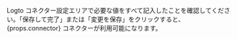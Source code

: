 Logto コネクター設定エリアで必要な値をすべて記入したことを確認してください。「保存して完了」または「変更を保存」をクリックすると、{props.connector} コネクターが利用可能になります。
